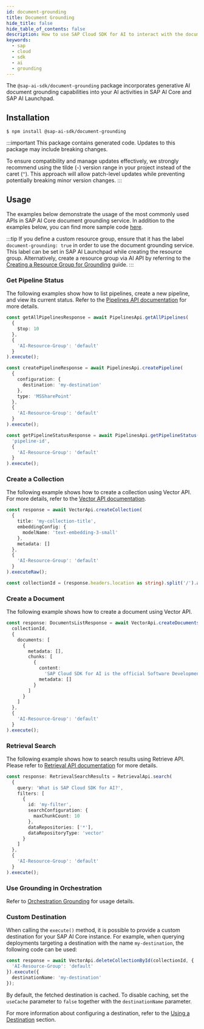 ```yaml
---
id: document-grounding
title: Document Grounding
hide_title: false
hide_table_of_contents: false
description: How to use SAP Cloud SDK for AI to interact with the document grounding service.
keywords:
  - sap
  - cloud
  - sdk
  - ai
  - grounding
---
```


The `@sap-ai-sdk/document-grounding` package incorporates generative AI document grounding capabilities into your AI activities in SAP AI Core and SAP AI Launchpad.

## Installation

```
$ npm install @sap-ai-sdk/document-grounding
```

:::important
This package contains generated code.
Updates to this package may include breaking changes.

To ensure compatibility and manage updates effectively, we strongly recommend using the tilde (`~`) version range in your project instead of the caret (`^`).
This approach will allow patch-level updates while preventing potentially breaking minor version changes.
:::

## Usage

The examples below demonstrate the usage of the most commonly used APIs in SAP AI Core document grounding service.
In addition to the examples below, you can find more sample code [here](https://github.com/SAP/ai-sdk-js/blob/main/sample-code/src/document-grounding.ts).

:::tip
If you define a custom resource group, ensure that it has the label `document-grounding: true` in order to use the document grounding service.
This label can be set in SAP AI Launchpad while creating the resource group.
Alternatively, create a resource group via AI API by referring to the [Creating a Resource Group for Grounding](https://help.sap.com/docs/sap-ai-core/sap-ai-core-service-guide/create-resource-group-for-grounding-e32efa5402154101b4cc05c03ef5be09) guide.
:::

### Get Pipeline Status

The following examples show how to list pipelines, create a new pipeline, and view its current status.
Refer to the [Pipelines API documentation](https://help.sap.com/docs/sap-ai-core/sap-ai-core-service-guide/pipelines-api-d8cc0e369f994091b95a6d80aeadbc7f) for more details.

```ts
const getAllPipelinesResponse = await PipelinesApi.getAllPipelines(
  {
    $top: 10
  },
  {
    'AI-Resource-Group': 'default'
  }
).execute();

const createPipelineResponse = await PipelinesApi.createPipeline(
  {
    configuration: {
      destination: 'my-destination'
    },
    type: 'MSSharePoint'
  },
  {
    'AI-Resource-Group': 'default'
  }
).execute();

const getPipelineStatusResponse = await PipelinesApi.getPipelineStatus(
  'pipeline-id',
  {
    'AI-Resource-Group': 'default'
  }
).execute();
```

### Create a Collection

The following example shows how to create a collection using Vector API.
For more details, refer to the [Vector API documentation](https://help.sap.com/docs/sap-ai-core/sap-ai-core-service-guide/vector-api-08e3d008addb4362986c73ff0151638c).

```ts
const response = await VectorApi.createCollection(
  {
    title: 'my-collection-title',
    embeddingConfig: {
      modelName: 'text-embedding-3-small'
    },
    metadata: []
  },
  {
    'AI-Resource-Group': 'default'
  }
).executeRaw();

const collectionId = (response.headers.location as string).split('/').at(-2);
```

### Create a Document

The following example shows how to create a document using Vector API.

```ts
const response: DocumentsListResponse = await VectorApi.createDocuments(
  collectionId,
  {
    documents: [
      {
        metadata: [],
        chunks: [
          {
            content:
              'SAP Cloud SDK for AI is the official Software Development Kit (SDK) for SAP AI Core, SAP Generative AI Hub, and Orchestration Service.',
            metadata: []
          }
        ]
      }
    ]
  },
  {
    'AI-Resource-Group': 'default'
  }
).execute();
```

### Retrieval Search

The following example shows how to search results using Retrieve API.
Please refer to [Retrieval API documentation](https://help.sap.com/docs/sap-ai-core/sap-ai-core-service-guide/retrieval-api-281e8cf31d654b108a6e128a4a6cdbae) for more details.

```ts
const response: RetrievalSearchResults = RetrievalApi.search(
  {
    query: 'What is SAP Cloud SDK for AI?',
    filters: [
      {
        id: 'my-filter',
        searchConfiguration: {
          maxChunkCount: 10
        },
        dataRepositories: ['*'],
        dataRepositoryType: 'vector'
      }
    ]
  },
  {
    'AI-Resource-Group': 'default'
  }
).execute();
```

### Use Grounding in Orchestration

Refer to [Orchestration Grounding](../orchestration/chat-completion#grounding) for usage details.

### Custom Destination

When calling the `execute()` method, it is possible to provide a custom destination for your SAP AI Core instance.
For example, when querying deployments targeting a destination with the name `my-destination`, the following code can be used:

```ts
const response = await VectorApi.deleteCollectionById(collectionId, {
  'AI-Resource-Group': 'default'
}).execute({
  destinationName: 'my-destination'
});
```

By default, the fetched destination is cached.
To disable caching, set the `useCache` parameter to `false` together with the `destinationName` parameter.

For more information about configuring a destination, refer to the [Using a Destination](../connecting-to-ai-core#using-a-destination) section.
